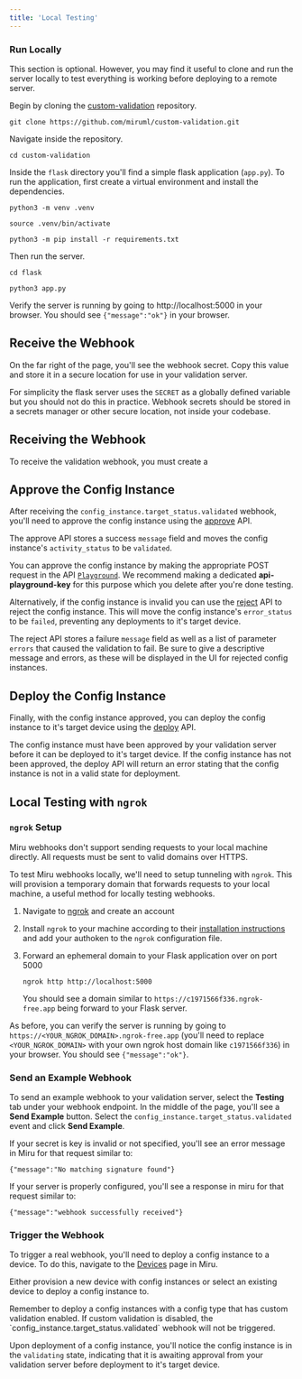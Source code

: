 ```yaml
---
title: 'Local Testing'
---
```


### Run Locally

This section is optional. However, you may find it useful to clone and run the server locally to test everything is working before deploying to a remote server.

Begin by cloning the [custom-validation](https://github.com/miruml/custom-validation) repository.

```
git clone https://github.com/miruml/custom-validation.git
```

Navigate inside the repository.

```
cd custom-validation
```

Inside the `flask` directory you'll find a simple flask application (`app.py`). To run the application, first create a virtual environment and install the dependencies.

```
python3 -m venv .venv
```
```
source .venv/bin/activate
```
```
python3 -m pip install -r requirements.txt
```

Then run the server.

```
cd flask
```

```
python3 app.py
```

Verify the server is running by going to http://localhost:5000 in your browser. You should see  `{"message":"ok"}` in your browser.

## Receive the Webhook

On the far right of the page, you'll see the webhook secret. Copy this value and store it in a secure location for use in your validation server. 

For simplicity the flask server uses the `SECRET` as a globally defined variable but you should not do this in practice. Webhook secrets should be stored in a secrets manager or other secure location, not inside your codebase.

## Receiving the Webhook

To receive the validation webhook, you must create a 


## Approve the Config Instance

After receiving the `config_instance.target_status.validated` webhook, you'll need to approve the config instance using the [approve](/docs/references/server-side-api/config-instances/approve) API.

The approve API stores a success `message` field and moves the config instance's `activity_status` to be `validated`.

You can approve the config instance by making the appropriate POST request in the API [`Playground`](/docs/references/server-side-api/config-instances/approve?playground=open). We recommend making a dedicated **api-playground-key** for this purpose which you delete after you're done testing.

Alternatively, if the config instance is invalid you can use the [reject](/docs/references/server-side-api/config-instances/reject) API to reject the config instance. This will move the config instance's `error_status` to be `failed`, preventing any deployments to it's target device.

The reject API stores a failure `message` field as well as a list of parameter `errors` that caused the validation to fail. Be sure to give a descriptive message and errors, as these will be displayed in the UI for rejected config instances.


## Deploy the Config Instance

Finally, with the config instance approved, you can deploy the config instance to it's target device using the [deploy](/docs/references/server-side-api/config-instances/deploy) API.

The config instance must have been approved by your validation server before it can be deployed to it's target device. If the config instance has not been approved, the deploy API will return an error stating that the config instance is not in a valid state for deployment.

## Local Testing with `ngrok`

 

### `ngrok` Setup

Miru webhooks don't support sending requests to your local machine directly. All requests must be sent to valid domains over HTTPS. 

To test Miru webhooks locally, we'll need to setup tunneling with `ngrok`. This will provision a temporary domain that forwards requests to your local machine, a useful method for locally testing webhooks.

1. Navigate to [ngrok](https://ngrok.com/) and create an account

1. Install `ngrok` to your machine according to their [installation instructions](https://dashboard.ngrok.com/get-started/setup/linux) and add your authoken to the `ngrok` configuration file.

1. Forward an ephemeral domain to your Flask application over on port 5000

    ```
    ngrok http http://localhost:5000
    ```

    You should see a domain similar to `https://c1971566f336.ngrok-free.app` being forward to your Flask server.

As before, you can verify the server is running by going to `https://<YOUR_NGROK_DOMAIN>.ngrok-free.app` (you'll need to replace `<YOUR_NGROK_DOMAIN>`  with your own ngrok host domain like `c1971566f336`) in your browser. You should see `{"message":"ok"}`.



### Send an Example Webhook
To send an example webhook to your validation server, select the **Testing** tab under your webhook endpoint. In the middle of the page, you'll see a **Send Example** button. Select the `config_instance.target_status.validated` event and click **Send Example**.

If your secret is key is invalid or not specified, you'll see an error message in Miru for that request similar to:

```
{"message":"No matching signature found"}
```

If your server is properly configured, you'll see a response in miru for that request similar to:

```
{"message":"webhook successfully received"}
```

### Trigger the Webhook
To trigger a real webhook, you'll need to deploy a config instance to a device. To do this, navigate to the [Devices](https://configs.miruml.com/devices) page in Miru.

Either provision a new device with config instances or select an existing device to deploy a config instance to.

<Warning>
    Remember to deploy a config instances with a config type that has custom validation enabled. If custom validation is disabled, the `config_instance.target_status.validated` webhook will not be triggered.
</Warning>

Upon deployment of a config instance, you'll notice the config instance is in the `validating` state, indicating that it is awaiting approval from your validation server before deployment to it's target device.